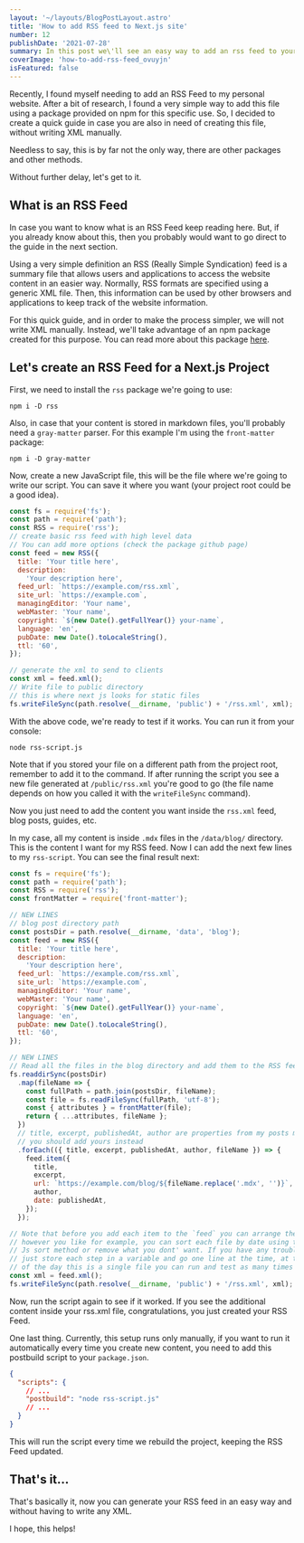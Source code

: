 ```yaml
---
layout: '~/layouts/BlogPostLayout.astro'
title: 'How to add RSS feed to Next.js site'
number: 12
publishDate: '2021-07-28'
summary: In this post we\'ll see an easy way to add an rss feed to your Next.Js website without writing XML'
coverImage: 'how-to-add-rss-feed_ovuyjn'
isFeatured: false
---
```


Recently, I found myself needing to add an RSS Feed to my personal website. After a bit of research, I found a very simple way to add this file using a package provided on npm for this specific use. So, I decided to create a quick guide in case you are also in need of creating this file, without writing XML manually.

Needless to say, this is by far not the only way, there are other packages and other methods.

Without further delay, let's get to it.

## What is an RSS Feed

In case you want to know what is an RSS Feed keep reading here. But, if you already know about this, then you probably would want to go direct to the guide in the next section.

Using a very simple definition an RSS (Really Simple Syndication) feed is a summary file that allows users and applications to access the website content in an easier way. Normally, RSS formats are specified using a generic XML file. Then, this information can be used by other browsers and applications to keep track of the website information.

For this quick guide, and in order to make the process simpler, we will not write XML manually. Instead, we'll take advantage of an npm package created for this purpose. You can read more about this package [here](https://github.com/dylang/node-rss).

## Let's create an RSS Feed for a Next.js Project

First, we need to install the `rss` package we're going to use:

```bash:terminal
npm i -D rss
```

Also, in case that your content is stored in markdown files, you'll probably need a `gray-matter` parser. For this example I'm using the `front-matter` package:

```bash:terminal
npm i -D gray-matter
```

Now, create a new JavaScript file, this will be the file where we're going to write our script. You can save it where you want (your project root could be a good idea).

```js:rss-script.js
const fs = require('fs');
const path = require('path');
const RSS = require('rss');
// create basic rss feed with high level data
// You can add more options (check the package github page)
const feed = new RSS({
  title: 'Your title here',
  description:
    'Your description here',
  feed_url: `https://example.com/rss.xml`,
  site_url: `https://example.com`,
  managingEditor: 'Your name',
  webMaster: 'Your name',
  copyright: `${new Date().getFullYear()} your-name`,
  language: 'en',
  pubDate: new Date().toLocaleString(),
  ttl: '60',
});

// generate the xml to send to clients
const xml = feed.xml();
// Write file to public directory
// this is where next js looks for static files
fs.writeFileSync(path.resolve(__dirname, 'public') + '/rss.xml', xml);
```

With the above code, we're ready to test if it works. You can run it from your console:

```bash:terminal
node rss-script.js
```

Note that if you stored your file on a different path from the project root, remember to add it to the command.
If after running the script you see a new file generated at `/public/rss.xml` you're good to go (the file name depends on how you called it with the `writeFileSync` command).

Now you just need to add the content you want inside the `rss.xml` feed, blog posts, guides, etc.

In my case, all my content is inside `.mdx` files in the `/data/blog/` directory. This is the content I want for my RSS feed. Now I can add the next few lines to my `rss-script`. You can see the final result next:

```js:rss-script.js
const fs = require('fs');
const path = require('path');
const RSS = require('rss');
const frontMatter = require('front-matter');

// NEW LINES
// blog post directory path
const postsDir = path.resolve(__dirname, 'data', 'blog');
const feed = new RSS({
  title: 'Your title here',
  description:
    'Your description here',
  feed_url: `https://example.com/rss.xml`,
  site_url: `https://example.com`,
  managingEditor: 'Your name',
  webMaster: 'Your name',
  copyright: `${new Date().getFullYear()} your-name`,
  language: 'en',
  pubDate: new Date().toLocaleString(),
  ttl: '60',
});

// NEW LINES
// Read all the files in the blog directory and add them to the RSS feed
fs.readdirSync(postsDir)
  .map(fileName => {
    const fullPath = path.join(postsDir, fileName);
    const file = fs.readFileSync(fullPath, 'utf-8');
    const { attributes } = frontMatter(file);
    return { ...attributes, fileName };
  })
  // title, excerpt, publishedAt, author are properties from my posts metadata
  // you should add yours instead
  .forEach(({ title, excerpt, publishedAt, author, fileName }) => {
    feed.item({
      title,
      excerpt,
      url: `https://example.com/blog/${fileName.replace('.mdx', '')}`,
      author,
      date: publishedAt,
    });
  });

// Note that before you add each item to the `feed` you can arrange them
// however you like for example, you can sort each file by date using the
// Js sort method or remove what you dont' want. If you have any trouble,
// just store each step in a variable and go one line at the time, at the end
// of the day this is a single file you can run and test as many times as you want.
const xml = feed.xml();
fs.writeFileSync(path.resolve(__dirname, 'public') + '/rss.xml', xml);
```

Now, run the script again to see if it worked. If you see the additional content inside your rss.xml file, congratulations, you just created your RSS Feed.

One last thing. Currently, this setup runs only manually, if you want to run it automatically every time you create new content, you need to add this postbuild script to your `package.json`.

```json:package.json
{
  "scripts": {
    // ...
    "postbuild": "node rss-script.js"
    // ...
  }
}
```

This will run the script every time we rebuild the project, keeping the RSS Feed updated.

## That's it...

That's basically it, now you can generate your RSS feed in an easy way and without having to write any XML.

I hope, this helps!

